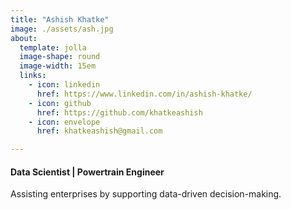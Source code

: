 ```yaml
---
title: "Ashish Khatke"
image: ./assets/ash.jpg
about: 
  template: jolla 
  image-shape: round
  image-width: 15em
  links:
    - icon: linkedin
      href: https://www.linkedin.com/in/ashish-khatke/
    - icon: github
      href: https://github.com/khatkeashish
    - icon: envelope 
      href: khatkeashish@gmail.com

---
```

#### Data Scientist | Powertrain Engineer
Assisting enterprises by supporting data-driven decision-making.
